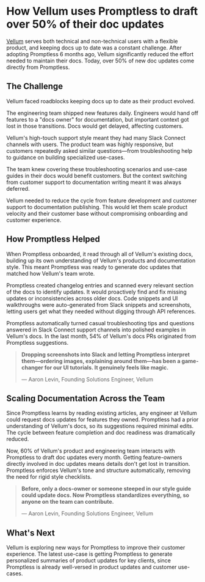 # How Vellum uses Promptless to draft over 50% of their doc updates

[Vellum](https://vellum.ai/) serves both technical and non-technical users with a flexible product, and keeping docs up to date was a constant challenge. After adopting Promptless 6 months ago, Vellum significantly reduced the effort needed to maintain their docs. Today, over 50% of new doc updates come directly from Promptless.

## The Challenge

Vellum faced roadblocks keeping docs up to date as their product evolved.

The engineering team shipped new features daily. Engineers would hand off features to a "docs owner" for documentation, but important context got lost in those transitions. Docs would get delayed, affecting customers.

Vellum's high-touch support style meant they had many Slack Connect channels with users. The product team was highly responsive, but customers repeatedly asked similar questions—from troubleshooting help to guidance on building specialized use-cases.

The team knew covering these troubleshooting scenarios and use-case guides in their docs would benefit customers. But the context switching from customer support to documentation writing meant it was always deferred.

Vellum needed to reduce the cycle from feature development and customer support to documentation publishing. This would let them scale product velocity and their customer base without compromising onboarding and customer experience.

## How Promptless Helped

When Promptless onboarded, it read through all of Vellum's existing docs, building up its own understanding of Vellum's products and documentation style. This meant Promptless was ready to generate doc updates that matched how Vellum's team wrote.

Promptless created changelog entries and scanned every relevant section of the docs to identify updates. It would proactively find and fix missing updates or inconsistencies across older docs. Code snippets and UI walkthroughs were auto-generated from Slack snippets and screenshots, letting users get what they needed without digging through API references.

Promptless automatically turned casual troubleshooting tips and questions answered in Slack Connect support channels into polished examples in Vellum's docs. In the last month, 54% of Vellum's docs PRs originated from Promptless suggestions.

> **Dropping screenshots into Slack and letting Promptless interpret them—ordering images, explaining around them—has been a game-changer for our UI tutorials. It genuinely feels like magic.**
>
> — Aaron Levin, Founding Solutions Engineer, Vellum

## Scaling Documentation Across the Team

Since Promptless learns by reading existing articles, any engineer at Vellum could request docs updates for features they owned. Promptless had a prior understanding of Vellum's docs, so its suggestions required minimal edits. The cycle between feature completion and doc readiness was dramatically reduced.

Now, 60% of Vellum's product and engineering team interacts with Promptless to draft doc updates every month. Getting feature-owners directly involved in doc updates means details don't get lost in transition. Promptless enforces Vellum's tone and structure automatically, removing the need for rigid style checklists.

> **Before, only a docs-owner or someone steeped in our style guide could update docs. Now Promptless standardizes everything, so anyone on the team can contribute.**
>
> — Aaron Levin, Founding Solutions Engineer, Vellum

## What's Next

Vellum is exploring new ways for Promptless to improve their customer experience. The latest use-case is getting Promptless to generate personalized summaries of product updates for key clients, since Promptless is already well-versed in product updates and customer use-cases.
